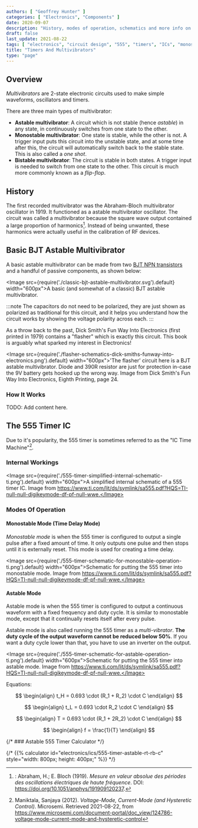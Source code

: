 ```yaml
---
authors: [ "Geoffrey Hunter" ]
categories: [ "Electronics", "Components" ]
date: 2020-09-07
description: "History, modes of operation, schematics and more info on the timers and multivibrators."
draft: false
last_update: 2021-08-22
tags: [ "electronics", "circuit design", "555", "timers", "ICs", "monostable", "astable", "PWM", "duty cycle", "multivibrators", "BJT" ]
title: "Timers And Multivibrators"
type: "page"
---
```


## Overview

_Multivibrators_ are 2-state electronic circuits used to make simple waveforms, oscillators and timers.

There are three main types of multivibrator:

* **Astable multivibrator**: A circuit which is not stable (hence _astable_) in any state, in continuously switches from one state to the other.
* **Monostable multivibrator**: One state is stable, while the other is not. A trigger input puts this circuit into the unstable state, and at some time after this, the circuit will automatically switch back to the stable state. This is also called a _one shot_.
* **Bistable multivibrator**: The circuit is stable in both states. A trigger input is needed to switch from one state to the other. This circuit is much more commonly known as a _flip-flop_.

## History

The first recorded multivibrator was the Abraham-Bloch multivibrator oscillator in 1919. It functioned as a astable multivibrator oscillator. The circuit was called a multivibrator because the square wave output contained a large proportion of harmonics[^abraham-bloch-1919-paper]. Instead of being unwanted, these harmonics were actually useful in the calibration of RF devices.

## Basic BJT Astable Multivibrator

A basic astable multivibrator can be made from two [BJT NPN transistors](/electronics/components/transistors/bipolar-junction-transistors-bjts) and a handful of passive components, as shown below:

<Image src={require('./classic-bjt-astable-multivibrator.svg').default} width="600px">A basic (and somewhat of a classic) BJT astable multivibrator.</Image>

:::note
The capacitors do not need to be polarized, they are just shown as polarized as traditional for this circuit, and it helps you understand how the circuit works by showing the voltage polarity across each.
:::

As a throw back to the past, Dick Smith's Fun Way Into Electronics (first printed in 1979) contains a "flasher" which is exactly this circuit. This book is arguably what sparked my interest in Electronics!

<Image src={require('./flasher-schematics-dick-smiths-funway-into-electronics.png').default} width="600px">'The flasher' circuit here is a BJT astable multivibrator. Diode and 390R resistor are just for protection in-case the 9V battery gets hooked up the wrong way. Image from Dick Smith's Fun Way Into Electronics, Eighth Printing, page 24.</Image>

### How It Works

TODO: Add content here.

## The 555 Timer IC

Due to it's popularity, the 555 timer is sometimes referred to as the "IC Time Machine"[^bib-microsemi-v-i-mode].

### Internal Workings

<Image src={require('./555-timer-simplified-internal-schematic-ti.png').default} width="600px">A simplified internal schematic of a 555 timer IC. Image from https://www.ti.com/lit/ds/symlink/sa555.pdf?HQS=TI-null-null-digikeymode-df-pf-null-wwe.</Image>

### Modes Of Operation

#### Monostable Mode (Time Delay Mode)

_Monostable mode_ is when the 555 timer is configured to output a single pulse after a fixed amount of time. It only outputs one pulse and then stops until it is externally reset. This mode is used for creating a time delay.

<Image src={require('./555-timer-schematic-for-monostable-operation-ti.png').default} width="600px">Schematic for putting the 555 timer into monostable mode. Image from https://www.ti.com/lit/ds/symlink/sa555.pdf?HQS=TI-null-null-digikeymode-df-pf-null-wwe.</Image>

#### Astable Mode

Astable mode is when the 555 timer is configured to output a continuous waveform with a fixed frequency and duty cycle. It is similar to monostable mode, except that it continually resets itself after every pulse.

Astable mode is also called running the 555 timer as a _multi-vibrator_. **The duty cycle of the output waveform cannot be reduced below 50%**. If you want a duty cycle lower than that, you have to use an inverter on the output.

<Image src={require('./555-timer-schematic-for-astable-operation-ti.png').default} width="600px">Schematic for putting the 555 timer into astable mode. Image from https://www.ti.com/lit/ds/symlink/sa555.pdf?HQS=TI-null-null-digikeymode-df-pf-null-wwe.</Image>

Equations:

$$
\begin{align}
t_H = 0.693 \cdot (R_1 + R_2) \cdot C
\end{align}
$$

$$
\begin{align}
t_L = 0.693 \cdot R_2 \cdot C
\end{align}
$$

$$
\begin{align}
T = 0.693 \cdot (R_1 + 2R_2) \cdot C
\end{align}
$$

$$
\begin{align}
f = \frac{1}{T}
\end{align}
$$

{/* ### Astable 555 Timer Calculator */}

{/* {{% calculator id="electronics/ics/555-timer-astable-rt-rb-c" style="width: 800px; height: 400px;" %}} */}

[^abraham-bloch-1919-paper]: : Abraham, H.; E. Bloch (1919). _Mesure en valeur absolue des périodes des oscillations électriques de haute fréquence_. DOI: https://doi.org/10.1051/anphys/191909120237.
[^bib-microsemi-v-i-mode]:  Maniktala, Sanjaya (2012). _Voltage-Mode, Current-Mode (and Hysteretic Control)_. Microsemi. Retrieved 2021-08-22, from https://www.microsemi.com/document-portal/doc_view/124786-voltage-mode-current-mode-and-hysteretic-control
